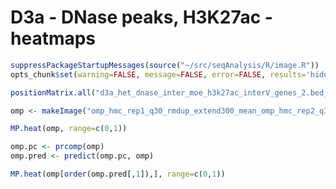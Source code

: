 D3a - DNase peaks, H3K27ac - heatmaps
========================================================

```r
suppressPackageStartupMessages(source("~/src/seqAnalysis/R/image.R"))
opts_chunk$set(warning=FALSE, message=FALSE, error=FALSE, results='hide')
```

```r
positionMatrix.all("d3a_het_dnase_inter_moe_h3k27ac_interV_genes_2.bed_W25F200_both_chr", data_type="rpkm/mean")
```

```r
omp <- makeImage("omp_hmc_rep1_q30_rmdup_extend300_mean_omp_hmc_rep2_q30_rmdup", "d3a_het_dnase_inter_moe_h3k27ac_interV_genes_2.bed_W25F200_both_chr", data_type="rpkm/mean")
```

```r
MP.heat(omp, range=c(0,1))
```

```r
omp.pc <- prcomp(omp)
omp.pred <- predict(omp.pc, omp)
```

```r
MP.heat(omp[order(omp.pred[,1]),], range=c(0,1))
```


